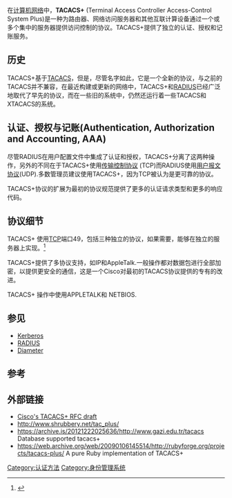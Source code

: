 在[[计算机网络|计算机网络]]中，'''TACACS+''' (Terminal Access Controller Access-Control System Plus)是一种为路由器、网络访问服务器和其他互联计算设备通过一个或多个集中的服务器提供访问控制的协议。TACACS+提供了独立的认证、授权和记账服务。

== 历史 ==
TACACS+基于[[TACACS|TACACS]]，但是，尽管名字如此，它是一个全新的协议，与之前的TACACS并不兼容，在最近构建或更新的网络中，TACACS+和[[RADIUS|RADIUS]]已经广泛地取代了早先的协议，而在一些旧的系统中，仍然还运行着一些TACACS和XTACACS的系统。

== 认证、授权与记账(Authentication, Authorization and Accounting, AAA) ==
尽管RADIUS在用户配置文件中集成了认证和授权，TACACS+分离了这两种操作，另外的不同在于TACACS+使用[[传输控制协议|传输控制协议]] (TCP)而RADIUS使用[[用户报文协议|用户报文协议]](UDP).多数管理员建议使用TACACS+，因为TCP被认为是更可靠的协议。

TACACS+协议的扩展为最初的协议规范提供了更多的认证请求类型和更多的响应代码。

== 协议细节 ==
TACACS+ 使用[[Transmission_control_protocol|TCP]]端口49，包括三种独立的协议，如果需要，能够在独立的服务器上实现。<ref>{{Cite web |url=http://www.cisco.com/warp/public/614/7.html |title=Cisco - TACACS+ |accessdate=2009-01-06 |archive-date=2009-01-30 |archive-url=https://web.archive.org/web/20090130132946/http://cisco.com/warp/public/614/7.html |dead-url=no }}</ref>

TACACS+提供了多协议支持，如IP和AppleTalk.一般操作都对数据包进行全部加密，以提供更安全的通信，这是一个Cisco对最初的TACACS协议提供的专有的改进。

TACACS+ 操作中使用APPLETALK和 NETBIOS.

== 参见 ==
* [[Kerberos_(protocol)|Kerberos]]
* [[RADIUS|RADIUS]]
* [[Diameter_(protocol)|Diameter]]

== 参考 ==
{{reflist}}

== 外部链接 ==
* [http://tools.ietf.org/html/draft-grant-tacacs-02 Cisco's TACACS+ RFC draft]{{Wayback|url=http://tools.ietf.org/html/draft-grant-tacacs-02 |date=20081106222754 }}
* http://www.shrubbery.net/tac_plus/{{Wayback|url=http://www.shrubbery.net/tac_plus/ |date=20081217035049 }}
* https://archive.is/20121222025636/http://www.gazi.edu.tr/tacacs Database supported tacacs+
* https://web.archive.org/web/20090106145514/http://rubyforge.org/projects/tacacs-plus/ A pure Ruby implementation of TACACS+
{{compu-network-stub}}

[[Category:认证方法|Category:认证方法]]
[[Category:身份管理系统|Category:身份管理系统]]